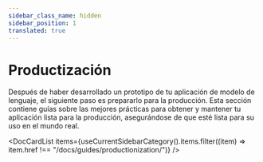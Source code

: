 ```yaml
---
sidebar_class_name: hidden
sidebar_position: 1
translated: true
---
```


# Productización

Después de haber desarrollado un prototipo de tu aplicación de modelo de lenguaje, el siguiente paso es prepararlo para la producción.
Esta sección contiene guías sobre las mejores prácticas para obtener y mantener tu aplicación lista para la producción,
asegurándose de que esté lista para su uso en el mundo real.


<DocCardList items={useCurrentSidebarCategory().items.filter((item) => item.href !== "/docs/guides/productionization/")} />
